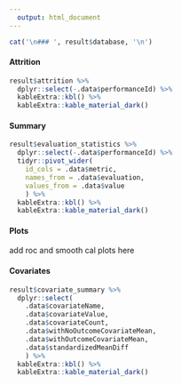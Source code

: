```yaml
---
  output: html_document
---
```


```r
cat('\n### ', result$database, '\n')
```

#### Attrition

```r
result$attrition %>%
  dplyr::select(-.data$performanceId) %>%
  kableExtra::kbl() %>%
  kableExtra::kable_material_dark()
```

#### Summary

```r
result$evaluation_statistics %>%
  dplyr::select(-.data$performanceId) %>%
  tidyr::pivot_wider(
    id_cols = .data$metric, 
    names_from = .data$evaluation, 
    values_from = .data$value
    ) %>%
  kableExtra::kbl() %>%
  kableExtra::kable_material_dark()
```

#### Plots

add roc and smooth cal plots here
  
#### Covariates

```r
result$covariate_summary %>%
  dplyr::select(
    .data$covariateName, 
    .data$covariateValue,
    .data$covariateCount,
    .data$withNoOutcomeCovariateMean,
    .data$withOutcomeCovariateMean,
    .data$standardizedMeanDiff
    ) %>%
  kableExtra::kbl() %>%
  kableExtra::kable_material_dark()
```
  